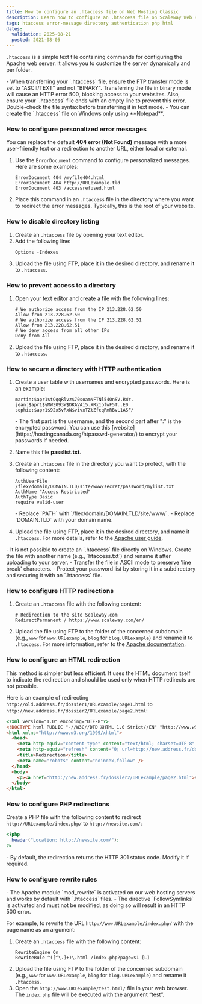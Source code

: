 ```yaml
---
title: How to configure an .htaccess file on Web Hosting Classic
description: Learn how to configure an .htaccess file on Scaleway Web Hosting Classic.
tags: htaccess error-message directory authentication php html
dates:
  validation: 2025-08-21
  posted: 2021-08-05
---
```



<WebhostingOnline />

`.htaccess` is a simple text file containing commands for configuring the Apache web server. It allows you to customize the server dynamically and per folder.

<Message type="important">
  - When transferring your `.htaccess` file, ensure the FTP transfer mode is set to "ASCII/TEXT" and not "BINARY". Transferring the file in binary mode will cause an HTTP error 500, blocking access to your websites. Also, ensure your `.htaccess` file ends with an empty line to prevent this error. Double-check the file syntax before transferring it in text mode.
  - You can create the `.htaccess` file on Windows only using **Notepad**.
</Message>

### How to configure personalized error messages

You can replace the default **404 error (Not Found)** message with a more user-friendly text or a redirection to another URL, either local or external.

1. Use the `ErrorDocument` command to configure personalized messages. Here are some examples:
    ```
    ErrorDocument 404 /myfile404.html
    ErrorDocument 404 http://URLexample.tld
    ErrorDocument 403 /accessrefused.html
    ```
2. Place this command in an `.htaccess` file in the directory where you want to redirect the error messages. Typically, this is the root of your website.

### How to disable directory listing

1. Create an `.htaccess` file by opening your text editor.
2. Add the following line:
    ```
    Options -Indexes
    ```
3. Upload the file using FTP, place it in the desired directory, and rename it to `.htaccess`.

### How to prevent access to a directory

1. Open your text editor and create a file with the following lines:
    ```
    # We authorize access from the IP 213.228.62.50
    Allow from 213.228.62.50
    # We authorize access from the IP 213.228.62.51
    Allow from 213.228.62.51
    # We deny access from all other IPs
    Deny from All
    ```
2. Upload the file using FTP, place it in the desired directory, and rename it to `.htaccess`.

### How to secure a directory with HTTP authentication

1. Create a user table with usernames and encrypted passwords. Here is an example:
    ```
    martin:$apr1$tQqqRlvz$70soamNFTNl54OnSV.RWr.
    jean:$apr1$yMWZ093W$DKAVAi5.XRx1ofwF5T..E0
    sophie:$apr1$92x5vRxN$vivxTZtZfcqRmRBvL1ASF/
    ```

    <Message type="note">
      - The first part is the username, and the second part after ":" is the encrypted password. You can use this [website](https://hostingcanada.org/htpasswd-generator/) to encrypt your passwords if needed.
    </Message>
2. Name this file **passlist.txt**.
3. Create an `.htaccess` file in the directory you want to protect, with the following content:
    ```
    AuthUserFile /flex/domain/DOMAIN.TLD/site/www/secret/password/mylist.txt
    AuthName "Access Restricted"
    AuthType Basic
    require valid-user
    ```

    <Message type="important">
      - Replace `PATH` with `/flex/domain/DOMAIN.TLD/site/www/`.
      - Replace `DOMAIN.TLD` with your domain name.
    </Message>
4. Upload the file using FTP, place it in the desired directory, and name it `.htaccess`. For more details, refer to the [Apache user guide](https://httpd.apache.org/docs/).

<Message type="important">
  - It is not possible to create an `.htaccess` file directly on Windows. Create the file with another name (e.g., `htaccess.txt`) and rename it after uploading to your server.
  - Transfer the file in ASCII mode to preserve 'line break' characters.
  - Protect your password list by storing it in a subdirectory and securing it with an `.htaccess` file.
</Message>

### How to configure HTTP redirections

1. Create an `.htaccess` file with the following content:
    ```
    # Redirection to the site Scaleway.com
    RedirectPermanent / https://www.scaleway.com/en/
    ```
2. Upload the file using FTP to the folder of the concerned subdomain (e.g., `www` for `www.URLexample`, `blog` for `blog.URLexample`) and rename it to `.htaccess`.
    <Message type="tip">
      For more information, refer to the [Apache documentation](http://httpd.apache.org/docs/2.0/mod/mod_alias.html).
    </Message>

### How to configure an HTML redirection

<Message type="note">
  This method is simpler but less efficient. It uses the HTML document itself to indicate the redirection and should be used only when HTTP redirects are not possible.
</Message>

Here is an example of redirecting `http://old.address.fr/dossier1/URLexample/page1.html` to `http://new.address.fr/dossier2/URLexample/page2.html`:

```html
<?xml version="1.0" encoding="UTF-8"?>
<!DOCTYPE html PUBLIC "-//W3C//DTD XHTML 1.0 Strict//EN" "http://www.w3.org/TR/xhtml1/DTD/xhtml1-strict.dtd">
<html xmlns="http://www.w3.org/1999/xhtml">
  <head>
    <meta http-equiv="content-type" content="text/html; charset=UTF-8" />
    <meta http-equiv="refresh" content="0; url=http://new.address.fr/dossier2/URLexample/page2.html" />
    <title>Redirection</title>
    <meta name="robots" content="noindex,follow" />
  </head>
  <body>
    <p><a href="http://new.address.fr/dossier2/URLexample/page2.html">Redirection</a></p>
  </body>
</html>
```

### How to configure PHP redirections

Create a PHP file with the following content to redirect `http://URLexample/index.php/` to `http://newsite.com/`:

```php
<?php
  header("Location: http://newsite.com/");
?>
```

<Message type="note">
  - By default, the redirection returns the HTTP 301 status code. Modify it if required.
</Message>

### How to configure rewrite rules

<Message type="important">
  - The Apache module `mod_rewrite` is activated on our web hosting servers and works by default with `.htaccess` files.
  - The directive `FollowSymlinks` is activated and must not be modified, as doing so will result in an HTTP 500 error.
</Message>

For example, to rewrite the URL `http://www.URLexample/index.php/` with the page name as an argument:

1. Create an `.htaccess` file with the following content:
    ```
    RewriteEngine On
    RewriteRule ^([^\.]+)\.html /index.php?page=$1 [L]
    ```
2. Upload the file using FTP to the folder of the concerned subdomain (e.g., `www` for `www.URLexample`, `blog` for `blog.URLexample`) and rename it `.htaccess`.
3. Open the `http://www.URLexample/test.html/` file in your web browser. The `index.php` file will be executed with the argument “test”.
